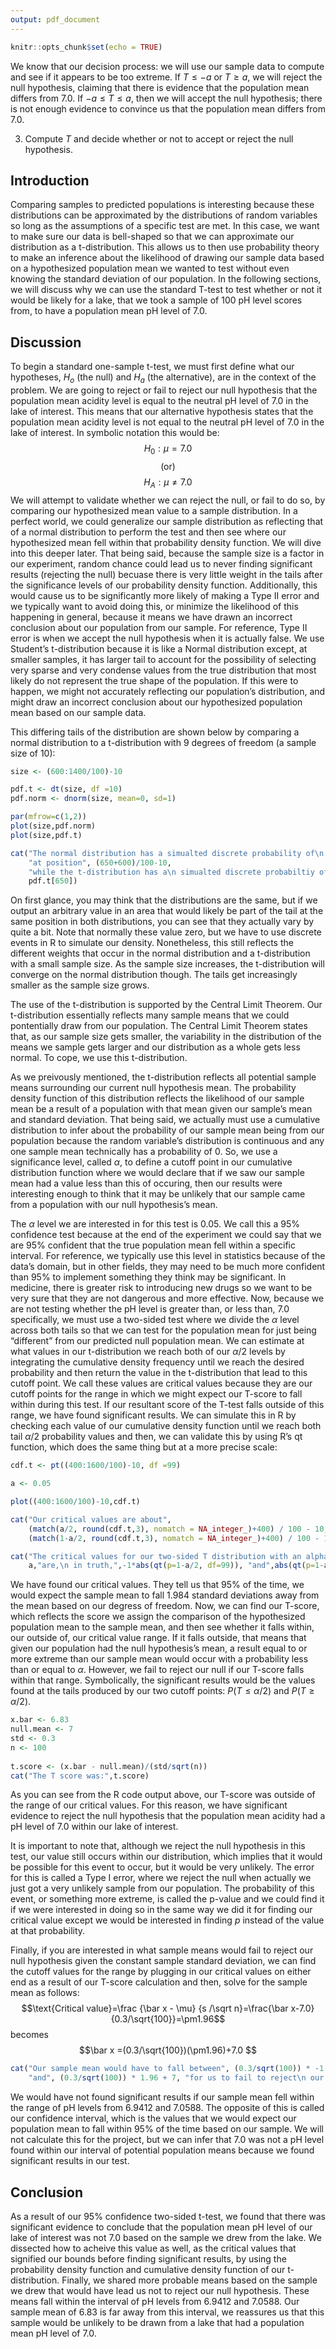 ```yaml
---
output: pdf_document
---
```


```r
knitr::opts_chunk$set(echo = TRUE)
```

We know that our decision process: we will use our sample data to compute \textit{ T} and see if it appears to be too extreme. If $T \leq -a$ or $T \geq a$, we will reject the null hypothesis, claiming that there is evidence that the population mean differs from 7.0. If $-a \leq T \leq a$, then we will accept the null hypothesis; there is not enough evidence to convince us that the population mean differs from 7.0.

3. Compute $T$ and decide whether or not to accept or reject the null hypothesis.

## Introduction
Comparing samples to predicted populations is interesting because these distributions can be approximated by the distributions of random variables so long as the assumptions of a specific test are met. In this case, we want to make sure our data is bell-shaped so that we can approximate our distribution as a t-distribution. This allows us to then use probability theory to make an inference about the likelihood of drawing our sample data based on a hypothesized population mean we wanted to test without even knowing the standard deviation of our population. In the following sections, we will discuss why we can use the standard T-test to test whether or not it would be likely for a lake, that we took a sample of 100 pH level scores from, to have a population mean pH level of 7.0. 

## Discussion
To begin a standard one-sample t-test, we must first define what our hypotheses, $H_o$ (the null) and $H_a$ (the alternative), are in the context of the problem. We are going to reject or fail to reject our null hypothesis that the population mean acidity level is equal to the neutral pH level of 7.0 in the lake of interest. This means that our alternative hypothesis states that the population mean acidity level is not equal to the neutral pH level of 7.0 in the lake of interest. In symbolic notation this would be:
$$H_0:\mu=7.0$$
$$\text{(or)}$$
$$H_A:\mu\neq7.0$$
We will attempt to validate whether we can reject the null, or fail to do so, by comparing our hypothesized mean value to a sample distribution. In a perfect world, we could generalize our sample distribution as reflecting that of a normal distribution to perform the test and then see where our hypothesized mean fell within that probability density function. We will dive into this deeper later. That being said, because the sample size is a factor in our experiment, random chance could lead us to never finding significant results (rejecting the null) becuase there is very little weight in the tails after the significance levels of our probability density function. Additionally, this would cause us to be significantly more likely of making a Type II error and we typically want to avoid doing this, or minimize the likelihood of this happening in general, because it means we have drawn an incorrect conclusion about our population from our sample. For reference, Type II error is when we accept the null hypothesis when it is actually false. We use Student's t-distribution because it is like a Normal distribution except, at smaller samples, it has larger tail to account for the possibility of selecting very sparse and very condense values from the true distribution that most likely do not represent the true shape of the population. If this were to happen, we might not accurately reflecting our population's distribution, and might draw an incorrect conclusion about our hypothesized population mean based on our sample data. 

This differing tails of the distribution are shown below by comparing a normal distribution to a t-distribution with 9 degrees of freedom (a sample size of 10):
``` r
size <- (600:1400/100)-10

pdf.t <- dt(size, df =10)
pdf.norm <- dnorm(size, mean=0, sd=1)

par(mfrow=c(1,2))
plot(size,pdf.norm)
plot(size,pdf.t)

cat("The normal distribution has a simualted discrete probability of\n ",pdf.norm[650], 
    "at position", (650+600)/100-10, 
    "while the t-distribution has a\n simualted discrete probabiltiy of",
    pdf.t[650])
```
On first glance, you may think that the distributions are the same, but if we output an arbitrary value in an area that would likely be part of the tail at the same position in both distributions, you can see that they actually vary by quite a bit. Note that normally these value zero, but we have to use discrete events in R to simulate our density. Nonetheless, this still reflects the different weights that occur in the normal distribution and a t-distribution with a small sample size. As the sample size increases, the t-distribution will converge on the normal distribution though. The tails get increasingly smaller as the sample size grows.

The use of the t-distribution is supported by the Central Limit Theorem. Our t-distribution essentially reflects many sample means that we could pontentially draw from our population. The Central Limit Theorem states that, as our sample size gets smaller, the variability in the distribution of the means we sample gets larger and our distribution as a whole gets less normal. To cope, we use this t-distribution. 

As we preivously mentioned, the t-distribution reflects all potential sample means surrounding our current null hypothesis mean. The probability density function of this distribution reflects the likelihood of our sample mean be a result of a population with that mean given our sample's mean and standard deviation. That being said, we actually must use a cumulative distribution to infer about the probability of our sample mean being from our population because the random variable's distribution is continuous and any one sample mean technically has a probability of 0. So, we use a significance level, called $\alpha$, to define a cutoff point in our cumulative distribution function where we would declare that if we saw our sample mean had a value less than this of occuring, then our results were interesting enough to think that it may be unlikely that our sample came from a population with our null hypothesis's mean.

The $\alpha$ level we are interested in for this test is 0.05. We call this a 95% confidence test because at the end of the experiment we could say that we are 95% confident that the true population mean fell within a specific interval. For reference, we typically use this level in statistics because of the data's domain, but in other fields, they may need to be much more confident than 95% to implement something they think may be significant. In medicine, there is greater risk to introducing new drugs so we want to be very sure that they are not dangerous and more effective. Now, because we are not testing whether the pH level is greater than, or less than, 7.0 specifically, we must use a two-sided test where we divide the $\alpha$ level across both tails so that we can test for the population mean for just being "different" from our predicted null population mean. We can estimate at what values in our t-distribution we reach both of our $\alpha/2$ levels by integrating the cumulative density frequency until we reach the desired probability and then return the value in the t-distribution that  lead to this cutoff point. We call these values are critical values because they are our cutoff points for the range in which we might expect our T-score to fall within during this test. If our resultant score of the T-test falls outside of this range, we have found significant results. We can simulate this in R by checking each value of our cumulative density function until we reach both tail $\alpha/2$ probability values and then, we can validate this by using R's qt function, which does the same thing but at a more precise scale:
``` r
cdf.t <- pt((400:1600/100)-10, df =99)

a <- 0.05

plot((400:1600/100)-10,cdf.t)

cat("Our critical values are about", 
    (match(a/2, round(cdf.t,3), nomatch = NA_integer_)+400) / 100 - 10, "and",
    (match(1-a/2, round(cdf.t,3), nomatch = NA_integer_)+400) / 100 - 10)

cat("The critical values for our two-sided T distribution with an alpha level of",
    a,"are,\n in truth,",-1*abs(qt(p=1-a/2, df=99)), "and",abs(qt(p=1-a/2, df=99)))
```


We have found our critical values. They tell us that 95% of the time, we would expect the sample mean to fall 1.984 standard deviations away from the mean based on our degress of freedom. Now, we can find our T-score, which reflects the score we assign the comparison of the hypothesized population mean to the sample mean, and then see whether it falls within, our outside of, our critical value range. If it falls outside, that means that given our population had the null hypothesis's mean, a result equal to or more extreme than our sample mean would occur with a probability less than or equal to $\alpha$. However, we fail to reject our null if our T-score falls within that range. Symbolically, the significant results would be the values found at the tails produced by our two cutoff points: $P(T \leq \alpha/2)$ and $P(T \geq \alpha/2)$.

``` r
x.bar <- 6.83
null.mean <- 7
std <- 0.3
n <- 100
    
t.score <- (x.bar - null.mean)/(std/sqrt(n))
cat("The T score was:",t.score)
```

As you can see from the R code output above, our T-score was outside of the range of our critical values. For this reason, we have significant evidence to reject the null hypothesis that the population mean acidity had a pH level of 7.0 within our lake of interest.

It is important to note that, although we reject the null hypothesis in this test, our value still occurs within our distribution, which implies that it would be possible for this event to occur, but it would be very unlikely. The error for this is called a Type I error, where we reject the null when actually we just got a very unlikely sample from our population. The probability of this event, or something more extreme, is called the p-value and we could find it if we were interested in doing so in the same way we did it for finding our critical value except we would be interested in finding $p$ instead of the value at that probability.

Finally, if you are interested in what sample means would fail to reject our null hypothesis given the constant sample standard deviation, we can find the cutoff values for the range by plugging in our critical values on either end as a result of our T-score calculation and then, solve for the sample mean as follows:
$$\text{Critical value}=\frac {\bar x - \mu} {s /\sqrt n}=\frac{\bar x-7.0}{0.3/\sqrt{100}}=\pm1.96$$becomes
$$\bar x =(0.3/\sqrt{100})(\pm1.96)+7.0 $$
```r
cat("Our sample mean would have to fall between", (0.3/sqrt(100)) * -1.96 + 7,
    "and", (0.3/sqrt(100)) * 1.96 + 7, "for us to fail to reject\n our null.")
```

We would have not found significant results if our sample mean fell within the range of pH levels from 6.9412 and 7.0588. The opposite of this is called our confidence interval, which is the values that we would expect our population mean to fall within 95% of the time based on our sample. We will not calculate this for the project, but we can infer that 7.0 was not a pH level found within our interval of potential population means because we found significant results in our test. 


## Conclusion
As a result of our 95% confidence two-sided t-test, we found that there was significant evidence to conclude that the population mean pH level of our lake of interest was not 7.0 based on the sample we drew from the lake. We dissected how to acheive this value as well, as the critical values that signified our bounds before finding significant results, by using the probability density function and cumulative density function of our t-distribution. Finally, we shared more probable means based on the sample we drew that would have lead us not to reject our null hypothesis. These means fall within the interval of pH levels from 6.9412 and 7.0588. Our sample mean of 6.83 is far away from this interval, we reassures us that this sample would be unlikely to be drawn from a lake that had a population mean pH level of 7.0.

